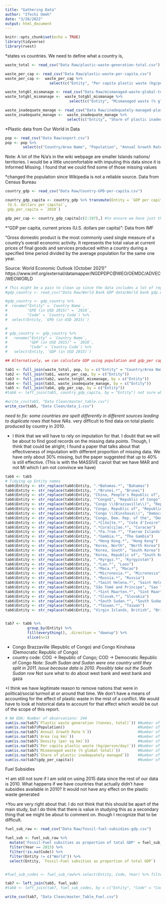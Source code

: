 ```yaml
---
title: "Gathering Data"
author: "Ifechi Umeh"
date: "3/28/2022"
output: html_document
---
```


```r
knitr::opts_chunk$set(echo = TRUE)
library(tidyverse)
library(rvest)
```


*states vs countries. We need to define what a country is,

```r
waste_total <- read_csv("Data Raw/plastic-waste-generation-total.csv")

waste_per_cap <- read_csv("Data Raw/plastic-waste-per-capita.csv")
waste_per_cap <-  waste_per_cap %>% 
                    select(c("Entity", "Per capita plastic waste (kg/person/day)"))

waste_totgbl_mismanage <- read_csv("Data Raw/mismanaged-waste-global-total.csv")
waste_totgbl_mismanage <-  waste_totgbl_mismanage %>% 
                             select(c("Entity", "Mismanaged waste (% global total)"))

waste_inadequate_manage <- read_csv("Data Raw/inadequately-managed-plastic.csv")
waste_inadequate_manage <-  waste_inadequate_manage %>% 
                            select(c("Entity", "Share of plastic inadequately managed"))
```

*Plastic data from Our World in Data

```r
pop <- read_csv("Data Raw/export.csv")
pop <- pop %>% 
        select(c("Country/Area Name", "Population", "Annual Growth Rate %", "Area (sq km)", "Density (per sq km)"))
```

Note: A lot of the N/a's in the wiki webpage are smaller Islands nations/ territories. I would be a little uncomfortable with imputing this data since it is Informed Missing. I found that we could find some of those missing values

*changed the population since Wikipedia is not a reliable source. Data from Census Bureau



```r
country_gdp <- read_csv("Data Raw/Country-GPD-per-capita.csv")

country_gdp_capita <- country_gdp %>% transmute(Entity = `GDP per capita, current prices
 (U.S. dollars per capita)`,
 gdp_per_capita = `2010`)

gdp_per_cap <- country_gdp_capita[c(2:197),] #to ensure we have just the countries and not regions
```

*"GDP per capita, current prices (U.S. dollars per capita)": Data from IMF

"Gross domestic product is the most commonly used single measure of a country's overall economic activity. It represents the total value at current prices of final goods and services produced within a country during a specified time period divided by the average population for the same one year.

Source: World Economic Outlook (October 2021)" https://www.imf.org/external/datamapper/NGDPDPC@WEO/OEMDC/ADVEC/WEOWORLD 


```r
# This might be a pain to clean up since the data includes a lot of regions but we are concentrating on individual countries.
#gdp_country <- read_csv("Data Raw/World Bank GDP data/World bank gdp.csv") 

#gdp_country <- gdp_country %>% 
#  rename("Entity" = `Country Name`,
#         "GPD (in USD 2015)" = `2010`,
#         "Code" = `Country Code`) %>% 
#  select(Entity, `GPD (in USD 2015)`)

# 
# gdp_country <- gdp_country %>% 
#   rename("Entity" = `Country Name`,
#          "GDP (in USD 2015)" = `2010`,
#          "Code" = `Country Code`) %>% 
#   select(Entity, `GDP (in USD 2015)`)

## Alternatively, we can calculate GDP using population and gdp_per capita
```

```r
tab1 <- full_join(waste_total, pop, by = c("Entity" = "Country/Area Name"))
tab2 <- full_join(tab1, waste_per_cap, by = c("Entity"))
tab3 <- full_join(tab2, waste_totgbl_mismanage, by = c("Entity"))
tab4 <- full_join(tab3, waste_inadequate_manage, by = c("Entity"))
tab5 <- full_join(tab4, gdp_per_cap, by = c("Entity"))
#tab6 <- left_join(tab5, country_gdp_capita, by = "Entity") not sure what year is the USD in.
```

```r
#write_csv(tab5, "Data Clean/master_table.csv")
write_csv(tab5, "Data Clean/data_1.csv")
```

*need to fix: some countries are spelt differently in different sources leading to duplicate rows that have NAs.
*very difficult to find data on total plastic produced by country in 2010.

+ I think that we will have to rely on imputation for that. I doubt that we will be about to find good records on the missing data points. Though, I think that could be alright; I found a paper that talks about that effectiveness of imputation with different proportion of missing data. We have only about 30% missing, but the paper suggested that up to 40% is still effective. (This is with the MASSIVE caviot that we have MAR and not MI which I am not convince we have)



```r
tab6 <- tab5
# Tidying up Entity names
tab6$Entity <- str_replace(tab6$Entity, ".*Bahamas.*", "Bahamas")
tab6$Entity <- str_replace(tab6$Entity, ".*Brunei.*", "Brunei")
tab6$Entity <- str_replace(tab6$Entity, "China, People's Republic of", "China")
tab6$Entity <- str_replace(tab6$Entity, "^Congo$", "Republic of Congo")
tab6$Entity <- str_replace(tab6$Entity, "Congo \\(Brazzaville\\)", "Republic of Congo")
tab6$Entity <- str_replace(tab6$Entity, "Congo, Republic of", "Republic of Congo")
tab6$Entity <- str_replace(tab6$Entity, "Congo \\(Kinshasa\\)", "Democratic Republic of Congo")
tab6$Entity <- str_replace(tab6$Entity, "Congo, Dem. Rep. of the", "Democratic Republic of Congo")
tab6$Entity <- str_replace(tab6$Entity, ".*C[ôo]te.*", "Cote d'Ivoire")
tab6$Entity <- str_replace(tab6$Entity, ".*Cura[cç]ao.*", "Curacao")
tab6$Entity <- str_replace(tab6$Entity, ".*Fa.?roe.*", "Faeroe Islands")
tab6$Entity <- str_replace(tab6$Entity, ".*Gambia.*", "The Gambia")
tab6$Entity <- str_replace(tab6$Entity, ".*Hong Kong.*", "Hong Kong")
tab6$Entity <- str_replace(tab6$Entity, "Korea, North", "North Korea")
tab6$Entity <- str_replace(tab6$Entity, "Korea, South", "South Korea")
tab6$Entity <- str_replace(tab6$Entity, "Korea, Republic of", "South Korea")
tab6$Entity <- str_replace(tab6$Entity, ".*Kyrgyz.*", "Kyrgyzstan")
tab6$Entity <- str_replace(tab6$Entity, ".*Lao.*", "Laos")
tab6$Entity <- str_replace(tab6$Entity, ".*Maca.*", "Macao")
tab6$Entity <- str_replace(tab6$Entity, ".*Micronesia.*", "Micronesia")
tab6$Entity <- str_replace(tab6$Entity, ".*Russia.*", "Russia")
tab6$Entity <- str_replace(tab6$Entity, ".*Saint Helena.*", "Saint Helena")
tab6$Entity <- str_replace(tab6$Entity, "São Tomé and Príncipe", "Sao Tome and Principe")
tab6$Entity <- str_replace(tab6$Entity, ".*Sint Maarten.*", "Sint Maarten")
tab6$Entity <- str_replace(tab6$Entity, ".*Slovak.*", "Slovakia")
tab6$Entity <- str_replace(tab6$Entity, ".*South Sudan.*", "South Sudan")  # South Sudan may need to be removed
tab6$Entity <- str_replace(tab6$Entity, ".*Taiwan.*", "Taiwan")
tab6$Entity <- str_replace(tab6$Entity, "Virgin Islands, British", "British Virgin Islands")


tab7 <- tab6 %>% 
          group_by(Entity) %>% 
          fill(everything(), .direction = "downup") %>% 
          slice(n=1)
```

* Congo Brazzaville (Republic of Congo) and Congo Kinshasa (Democratic Republic of Congo)
* country code: COG -> Republic of Congo; COD -> Democratic Republic of Congo
*Note: South Sudan and Sudan were one country until they split in 2011. Issue because data is 2010. Possibly take out the South Sudan row
*Not sure what to do about west bank and west bank and gaza


+I think we have legitimate reason to remove nations that were in political/social turmoil at or around that time. We don't have a means of accounting for the effect of plastic waste in the mist of a conflict. We would have to look at historical data to account for that effect which would be out of the scope of this report. 

```r
# NA EDA: Number of observations: 244
sum(is.na(tab7$`Plastic waste generation (tonnes, total)`)) #Number of NAs: 76; proportion missing: 0.3114754
sum(is.na(tab7$Population))                                 #Number of NAs: 17; proportion missing: 0.06967213
sum(is.na(tab7$`Annual Growth Rate %`))                     #Number of NAs: 18; proportion missing: 0.07377049 #US missing 
sum(is.na(tab7$`Area (sq km)`))                             #Number of NAs: 17; proportion missing: 0.06967213
sum(is.na(tab7$`Density (per sq km)`))                      #Number of NAs: 17; proportion missing: 0.06967213
sum(is.na(tab7$`Per capita plastic waste (kg/person/day)`)) #Number of NAs: 58; proportion missing: 0.2377049
sum(is.na(tab7$`Mismanaged waste (% global total)`))        #Number of NAs: 58; proportion missing: 0.2377049
sum(is.na(tab7$`Share of plastic inadequately managed`))    #Number of NAs: 58; proportion missing: 0.2377049
sum(is.na(tab7$gdp_per_capita))                             #Number of NAs: 48; proportion missing: 0.1967213
```

Fuel Subsidies  

*I am still not sure if I am sold on using 2015 data since the rest of our data is 2010. What happens if we have countries that actually didn't have subsidies available in 2010? It would not have any effect on the plastic waste generated 

+You are very right about that. I do not think that this should be apart of the main study, but I do think that there is value in studying this as a secondary thing that we might be about to comment on. though I recognize that to be difficult.
```r
fuel_sub_raw <- read_csv("Data Raw/fossil-fuel-subsidies-gdp.csv") 

fuel_sub <- fuel_sub_raw %>% 
  mutate('Fossil-Fuel subsities as proportion of total GDP' = fuel_sub_raw$`12.c.1 - Fossil-fuel subsidies (consumption and production) as a proportion of total GDP (%) - ER_FFS_CMPT_GDP`) %>% 
  filter(Year == 2015) %>% 
  filter(!is.na(Code)) %>% 
  filter(Entity != c("World")) %>% 
  select(Entity, `Fossil-Fuel subsities as proportion of total GDP`)


#fuel_sub_codes <- fuel_sub_raw%>% select(Entity, Code, Year) %>% filter(Year == 2015) %>% select(!Year)

tab7 <- left_join(tab5, fuel_sub)
#tab8 <- left_join(tab7, fuel_sub_codes, by = c("Entity", "Code" = "Code"))

write_csv(tab7, "Data Clean/master_Table_Fuel.csv")

```





